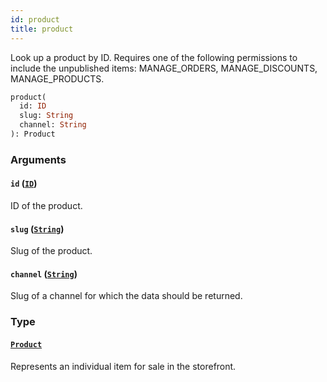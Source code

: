 ```yaml
---
id: product
title: product
---
```



Look up a product by ID. Requires one of the following permissions to include the unpublished items: MANAGE_ORDERS, MANAGE_DISCOUNTS, MANAGE_PRODUCTS.

```graphql
product(
  id: ID
  slug: String
  channel: String
): Product
```


### Arguments

#### `id` ([`ID`](../../../developer/api-reference/scalars/id))

ID of the product.


#### `slug` ([`String`](../../../developer/api-reference/scalars/string))

Slug of the product.


#### `channel` ([`String`](../../../developer/api-reference/scalars/string))

Slug of a channel for which the data should be returned.


### Type

#### [`Product`](../../../developer/api-reference/objects/product) 

Represents an individual item for sale in the storefront.




